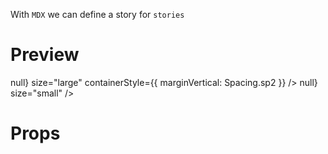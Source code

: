 
<Meta title="Picker" />

With `MDX` we can define a story for `stories`

# Preview

<Preview>
  <Story
    name="Picker"
    parameters={{
      design: {
        type: "figma",
        url:
          "https://www.figma.com/file/JdbljcIvyMoEVsBZgsg7bbu8/1.-Apps-Styleguide-and-Components?node-id=3007%3A0",
      },
    }}
  >
    <View>
      <Picker
        label="Large picker"
        placeholder="Select an option"
        options={[
          "option1",
          "option2",
          "option3",
          "option4",
          "option5",
          "option6",
          "option7",
          "option8",
        ]}
        value={undefined}
        title="Title"
        onValueChange={() => null}
        size="large"
        containerStyle={{ marginVertical: Spacing.sp2 }}
      />
      <Picker
        label="Small picker"
        placeholder="Select an option"
        options={["option1", "option2", "option3", "option4"]}
        value={undefined}
        title="Title"
        onValueChange={() => null}
        size="small"
      />
    </View>
  </Story>
</Preview>

# Props

<Props of={Picker} />
